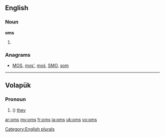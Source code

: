 {{also|OMS}}

==English==

===Noun===
'''oms'''

# {{plural of|[[om]]}}

===Anagrams===
* [[MOS#English|MOS]], [[mos'#English|mos']], [[moś#English|moś]], [[SMO#English|SMO]], [[som#English|som]]

[[Category:English plurals]]

----

==Volapük==

===Pronoun===
{{infl|vo|pronoun form}}

# ({{inflection of|om||nom|p|lang=vo}}) [[they]] {{qualifier|all masculine}}

[[ar:oms]]
[[my:oms]]
[[fr:oms]]
[[ja:oms]]
[[uk:oms]]
[[vo:oms]]